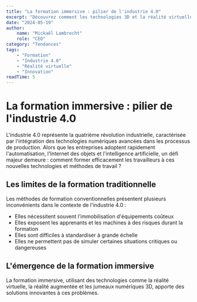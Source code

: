 ```yaml
---
title: "La formation immersive : pilier de l'industrie 4.0"
excerpt: "Découvrez comment les technologies 3D et la réalité virtuelle transforment la formation industrielle et préparent les entreprises aux défis de demain."
date: "2024-05-19"
author:
    name: "Mickaël Lambrecht"
    role: "CEO"
category: "Tendances"
tags:
    - "Formation"
    - "Industrie 4.0"
    - "Réalité virtuelle"
    - "Innovation"
readTime: 5
---
```


# La formation immersive : pilier de l'industrie 4.0

L'industrie 4.0 représente la quatrième révolution industrielle, caractérisée par l'intégration des technologies numériques avancées dans les processus de production. Alors que les entreprises adoptent rapidement l'automatisation, l'Internet des objets et l'intelligence artificielle, un défi majeur demeure : comment former efficacement les travailleurs à ces nouvelles technologies et méthodes de travail ?

## Les limites de la formation traditionnelle

Les méthodes de formation conventionnelles présentent plusieurs inconvénients dans le contexte de l'industrie 4.0 :

-   Elles nécessitent souvent l'immobilisation d'équipements coûteux
-   Elles exposent les apprenants et les machines à des risques durant la formation
-   Elles sont difficiles à standardiser à grande échelle
-   Elles ne permettent pas de simuler certaines situations critiques ou dangereuses

## L'émergence de la formation immersive

La formation immersive, utilisant des technologies comme la réalité virtuelle, la réalité augmentée et les jumeaux numériques 3D, apporte des solutions innovantes à ces problèmes.
